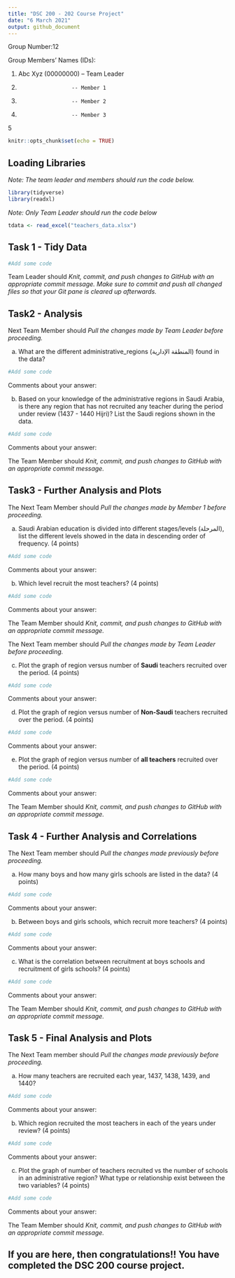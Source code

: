 ```yaml
---
title: "DSC 200 - 202 Course Project"
date: "6 March 2021"
output: github_document
---
```


Group Number:12

Group Members' Names (IDs):

1. Abc Xyz (00000000)   -- Team Leader
2.                      -- Member 1
3.                      -- Member 2
4.                      -- Member 3

5

```r
knitr::opts_chunk$set(echo = TRUE)
```


## Loading Libraries    

*Note: The team leader and members should run the code below.*

```r
library(tidyverse)
library(readxl)
```


*Note: Only Team Leader should run the code below*

```r
tdata <- read_excel("teachers_data.xlsx")
```


## Task 1 - Tidy Data
\textcolor{red}{(8 points)}

```r
#Add some code
```

Team Leader should *Knit, commit, and push changes to GitHub with an appropriate commit message. Make sure to commit and push all changed files so that your Git pane is cleared up afterwards.*


## Task2 - Analysis
\textcolor{red}{(8 points)}

Next Team Member should *Pull the changes made by Team Leader before proceeding.*

(a) What are the different administrative_regions (المنطقة الإدارية) found in the data?

```r
#Add some code
```

Comments about your answer:

(b) Based on your knowledge of the administrative regions in Saudi Arabia, is there any region that has not recruited any teacher during the period under review (1437 - 1440 Hijri)? List the Saudi regions shown in the data.

```r
#Add some code
```

Comments about your answer:

The Team Member should *Knit, commit, and push changes to GitHub with an appropriate commit message.*

## Task3 - Further Analysis and Plots
\textcolor{red}{(20 points)}

The Next Team Member should *Pull the changes made by Member 1 before proceeding.*

(a) Saudi Arabian education is divided into different stages/levels (المرحلة), list the different levels showed in the data in descending order of frequency. (4 points)

```r
#Add some code
```

Comments about your answer:

(b) Which level recruit the most teachers? (4 points)


```r
#Add some code
```

Comments about your answer:

The Team Member should *Knit, commit, and push changes to GitHub with an appropriate commit message.*

The Next Team member should *Pull the changes made by Team Leader before proceeding.*

(c) Plot the graph of region versus number of **Saudi** teachers recruited over the period. (4 points)

```r
#Add some code
```

Comments about your answer:

(d) Plot the graph of region versus number of **Non-Saudi** teachers recruited over the period. (4 points)

```r
#Add some code
```

Comments about your answer:

(e) Plot the graph of region versus number of **all teachers** recruited over the period. (4 points)

```r
#Add some code
```

Comments about your answer:

The Team Member should *Knit, commit, and push changes to GitHub with an appropriate commit message.*

## Task 4 - Further Analysis and Correlations
\textcolor{red}{(12 points)}

The Next Team member should *Pull the changes made previously before proceeding.*

(a) How many boys and how many girls schools are listed in the data? (4 points)

```r
#Add some code
```

Comments about your answer:

(b) Between boys and girls schools, which recruit more teachers? (4 points)

```r
#Add some code
```

Comments about your answer:

(c) What is the correlation between recruitment at boys schools and recruitment of girls schools? (4 points)

```r
#Add some code
```

Comments about your answer:

The Team Member should *Knit, commit, and push changes to GitHub with an appropriate commit message.*

## Task 5 - Final Analysis and Plots
\textcolor{red}{(12 points)}

The Next Team member should *Pull the changes made previously before proceeding.*

(a) How many teachers are recruited each year, 1437, 1438, 1439, and 1440? 

```r
#Add some code
```

Comments about your answer:

(b) Which region recruited the most teachers in each of the years under review? (4 points)

```r
#Add some code
```

Comments about your answer:

(c) Plot the graph of number of teachers recruited vs the number of schools in an administrative region? What type or relationship exist between the two variables? (4 points)

```r
#Add some code
```

Comments about your answer:

The Team Member should *Knit, commit, and push changes to GitHub with an appropriate commit message.*

## If you are here, then congratulations!! You have completed the DSC 200 course project.